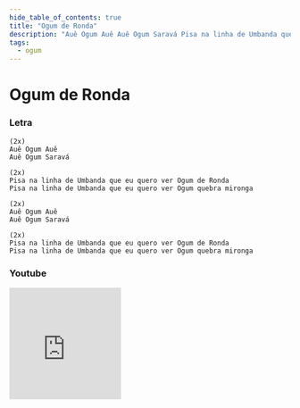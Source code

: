 ```yaml
---
hide_table_of_contents: true
title: "Ogum de Ronda"
description: "Auê Ogum Auê Auê Ogum Saravá Pisa na linha de Umbanda que eu quero ver Ogum de Ronda Pisa na linha de Umbanda que eu quero ver Ogum quebra mironga Auê Ogum Auê Auê Ogum Saravá Pisa na linha de Umbanda que eu quero ver Ogum de Ronda Pisa na linha de Umbanda que eu quero ver Ogum quebra mironga"
tags:
  - ogum
---
```


# Ogum de Ronda

### Letra

```text
(2x)
Auê Ogum Auê
Auê Ogum Saravá

(2x)
Pisa na linha de Umbanda que eu quero ver Ogum de Ronda
Pisa na linha de Umbanda que eu quero ver Ogum quebra mironga

(2x)
Auê Ogum Auê
Auê Ogum Saravá

(2x)
Pisa na linha de Umbanda que eu quero ver Ogum de Ronda
Pisa na linha de Umbanda que eu quero ver Ogum quebra mironga
```

### Youtube

<iframe
  width="200"
  height="200"
  src="https://www.youtube.com/embed/VGjKb0lETQo"
  title="YouTube video player"
  frameborder="0"
  allow="accelerometer; autoplay; clipboard-write; encrypted-media; gyroscope; picture-in-picture; web-share"
  referrerpolicy="strict-origin-when-cross-origin"
  allowfullscreen
></iframe>